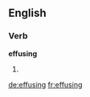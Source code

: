 
==English==

===Verb===
'''effusing'''

# {{present participle of|effuse}}

[[de:effusing]]
[[fr:effusing]]